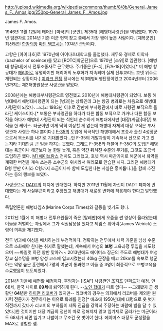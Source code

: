 http://upload.wikimedia.org/wikipedia/commons/thumb/8/8b/General_James_F._Amos.jpg/250px-General_James_F._Amos.jpg

James F. Amos.

1946년 11월 12일에 태어난 [미국]의 [군인]. 제35대 [해병대사령관]을 역임했다. 1970년 임관자로 2014년 기준 미군 현역 장교 중에서 가장 짬이 높은 사람이다. [제복군인] 최선임인 [[합참의장]] [[마틴 뎀프시]]는 1974년 군번이다.

고향은 [아이다호]로 1970년에 아이다호대학교를 졸업했다. 재무와 경제로 이학사(bachelor of sceince)를 땄고 [ROTC|학군단]으로 1970년 [소위]로 임관했다. [해병대 항공대]에서 전투조종사로 근무했다. 주기종은 [F-4], [F/A-18]이었다.[* 미 해병 항공대가 [[해리어]]로 유명하지만 해리어의 노후화가 지속되며 실제 전투교리도 호넷 위주로 개편되는 상황이다.] [[이라크 전쟁]] 당시에는 제3해병비행단장이었고 2004년부터 2006년까지는 제2해병원정군 사령관을 맡았다.

2008년에는 해병대부사령관으로 영전했고 2010년에 해병대사령관이 되었다. 보통 해병대에서 해병대사령관이 되는 [병과]는 상륙인데 그는 항공 병과로는 처음으로 해병대사령관이 되었다. 그리고 1983년 이후로 간만에 부사령관에서 바로 사령관 보직으로 올라간 케이스이다.[* 보통은 부사령관을 하다가 다른 합동 보직으로 가거나 다른 합동 보직을 하다가 해병대 사령관이 되는 식인데 순수하게 해병대에서만 [대장(계급)|대장] 보직을 한 케이스. 타군이면 이게 딱히 이상할 게 없는데 해병대 자체의 대장 보직은 부사령관과 사령관 하나 뿐이다.] [[F-35]]의 도입에 적극적인 해병대에서 조종사 출신 4성장군으로서 목소리를 내기로 기대받았다...만 F-35의 개발과정이 계속해서 산으로 가고 있는지라 기대만큼 큰 일을 하지는 못했다. 그래도 F-35B와 더불어 F-35C의 도입[* 해병대는 육군이나 해군보다 늘 한발 늦게, 혹은 약간 뒤쳐진 수준의 무기를, 그것도 조금씩 도입하곤 했다. [[M1 에이브람스]] 전차도 그러했고, 호넷 역시 마찬가지로 해군에서 퇴역을 계획한 버전을 계속 쓰는등 소수군의 위치라서 여러모로 안습한 처지. 그러던 해병대가 B형 뿐만 아니라 C형까지 조금이나마 함께 도입한다는 사실은 흥미롭다.]을 함께 추진하는 등의 행보를 보였다.

사령관으로 [[DADT]]의 폐지에 반대했다. 하지만 2011년 11월에 자신이 DADT 폐지에 반대했다는 게 사실무근이라고 주장했고 해병대가 새로운 변화에 적응해야 한다고 발언했다. 

독립언론인 해병타임스(Marine Corps Times)와 갈등을 빚기도 했다. 

2012년 1월에 미 해병대 전투요원들이 죽은 [탈레반]에게 오줌을 싼 영상이 올라왔는데 이들을 처벌하는 과정에서 그가 직권남용을 했다고 제임스 위어릭(James Weirick) 소령이 의혹을 제기했다.

전투 병과에 여성을 배치하는데 부정적이다. 정확히는 전투에서 체력 기준을 남성 수준으로 소화해야 한다는 취지로 말했는데, 계속해서 여성의 '''보병''' 교육과정 투입을 시도했으며 ~~파일럿 하던 양반 맞아?~~ 2013년에도 에이머스 장군의 주도로 해병대가 여성 장교 십수명을 보병 양성 코스에 입교시켰는데 40kg 군장을 메고 20km를 속보로 행군하는 악명 높은 훈련에서 7명의 여군이 통과했고 이들 중 3명이 최종적으로 보병교육을 수료했음이 보도되었다.

2014년 가을에 예편할 예정이다. 후임자는 [ISAF] 사령관인 [[조지프 던퍼드]]가 예정. 만 68세, 한국 나이로 '''69세'''에 퇴역하게 된다. --[[노인 학대]]가 따로 없다-- --그래봤자 군 생활만 '''64년'''한 [[하이먼 리코버]]가 있지만-- 리코버의 경우는 의회에서 리코버를 제외한 원자력 전문가가 전무하다는 이유로 특례를 인정[* 애초에 1950년대에 대령으로 옷 벗기 직전까지 갔다가 리코버의 부하들이 제독 진급을 강력히 주장하는 바람에 별을 달 수 있었다.]한 것이지만 대장 계급의 정년이 따로 정해지지 않고 임기제로 굴러가는 미군이라도 68세가 되면 임기고 나발이고 무조건 옷 벗어야 한다. 에이머스 대장도 군생활을 MAX로 경험한 셈.
